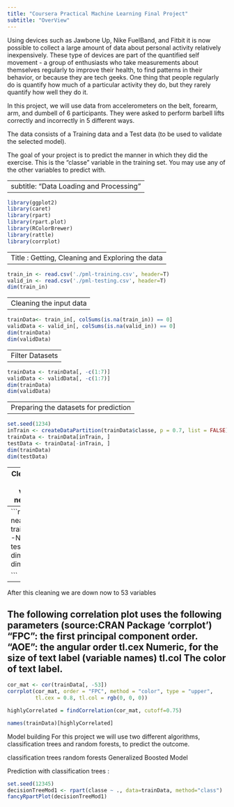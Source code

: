 ```yaml
---
title: "Coursera Practical Machine Learning Final Project"
subtitle: "OverView"
---
```

Using devices such as Jawbone Up, Nike FuelBand, and Fitbit it is now possible to collect a large amount of data about personal activity relatively inexpensively. These type of devices are part of the quantified self movement - a group of enthusiasts who take measurements about themselves regularly to improve their health, to find patterns in their behavior, or because they are tech geeks. One thing that people regularly do is quantify how much of a particular activity they do, but they rarely quantify how well they do it.

In this project, we will use data from accelerometers on the belt, forearm, arm, and dumbell of 6 participants. They were asked to perform barbell lifts correctly and incorrectly in 5 different ways.

The data consists of a Training data and a Test data (to be used to validate the selected model).

The goal of your project is to predict the manner in which they did the exercise. This is the “classe” variable in the training set. You may use any of the other variables to predict with.

---
subtitle: "Data Loading and Processing"
---

```r

library(ggplot2)
library(caret)
library(rpart)
library(rpart.plot)
library(RColorBrewer)
library(rattle)
library(corrplot)

```
---
Title : Getting, Cleaning and Exploring the data
---

```r
train_in <- read.csv('./pml-training.csv', header=T)
valid_in <- read.csv('./pml-testing.csv', header=T)
dim(train_in)

```
---
Cleaning the input data
---

```r
trainData<- train_in[, colSums(is.na(train_in)) == 0]
validData <- valid_in[, colSums(is.na(valid_in)) == 0]
dim(trainData)
dim(validData)
```
---
Filter Datasets
---

```r
trainData <- trainData[, -c(1:7)]
validData <- validData[, -c(1:7)]
dim(trainData)
dim(validData)
```

---
Preparing the datasets for prediction
---

```r
set.seed(1234) 
inTrain <- createDataPartition(trainData$classe, p = 0.7, list = FALSE)
trainData <- trainData[inTrain, ]
testData <- trainData[-inTrain, ]
dim(trainData)
dim(testData)
```
---
Cleaning even further by removing the variables that are near-zero-variance
---
```r
NZV <- nearZeroVar(trainData)
trainData <- trainData[, -NZV]
testData  <- testData[, -NZV]
dim(trainData)
dim(testData)

```
---

After this cleaning we are down now to 53 variables

The following correlation plot uses the following parameters (source:CRAN Package ‘corrplot’) “FPC”: the first principal component order. “AOE”: the angular order tl.cex Numeric, for the size of text label (variable names) tl.col The color of text label.
---
```r

cor_mat <- cor(trainData[, -53])
corrplot(cor_mat, order = "FPC", method = "color", type = "upper", 
         tl.cex = 0.8, tl.col = rgb(0, 0, 0))

```

```r

highlyCorrelated = findCorrelation(cor_mat, cutoff=0.75)

```

```r

names(trainData)[highlyCorrelated]

```



Model building
For this project we will use two different algorithms, classification trees and random forests, to predict the outcome.

classification trees
random forests
Generalized Boosted Model

Prediction with classification trees :


```r

set.seed(12345)
decisionTreeMod1 <- rpart(classe ~ ., data=trainData, method="class")
fancyRpartPlot(decisionTreeMod1)


```




